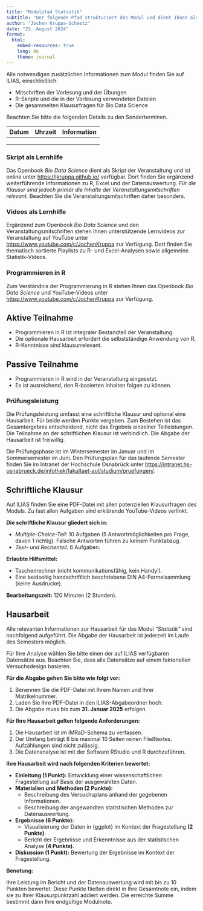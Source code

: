```yaml
---
title: "Modulpfad Statistik"
subtitle: "Der folgende Pfad strukturiert das Modul und dient Ihnen als Leitfaden zur besseren Orientierung."
author: "Jochen Kruppa-Scheetz"
date: "23. August 2024"
format:
  html:
    embed-resources: true
    lang: de
    theme: journal
---
```


Alle notwendigen zusätzlichen Informationen zum Modul finden Sie auf ILIAS, einschließlich:

-   Mitschriften der Vorlesung und der Übungen
-   R-Skripte und die in der Vorlesung verwendeten Dateien
-   Die gesammelten Klausurfragen für Bio Data Science

Beachten Sie bitte die folgenden Details zu den Sonderterminen.

| Datum | Uhrzeit | Information |
|------|------|------|
|      |      |      |
|      |      |      |
|      |      |      |


### Skript als Lernhilfe

Das Openbook *Bio Data Science* dient als Skript der Veranstaltung und ist online unter <https://jkruppa.github.io/> verfügbar. Dort finden Sie ergänzend weiterführende Informationen zu R, Excel und der Datenauswertung. *Für die Klausur sind jedoch primär die Inhalte der Veranstaltungsmitschriften relevant.* Beachten Sie die Veranstaltungsmitschriften daher besonders.

### Videos als Lernhilfe

Ergänzend zum Openbook *Bio Data Science* und den Veranstaltungsmitschriften stehen Ihnen unterstützende Lernvideos zur Veranstaltung auf YouTube unter <https://www.youtube.com/c/JochenKruppa> zur Verfügung. Dort finden Sie thematisch sortierte Playlists zu R- und Excel-Analysen sowie allgemeine Statistik-Videos.

### Programmieren in R

Zum Verständnis der Programmierung in R stehen Ihnen das Openbook *Bio Data Science* und YouTube-Videos unter <https://www.youtube.com/c/JochenKruppa> zur Verfügung.

::: {.callout-note icon="false"}
## Aktive Teilnahme

- Programmieren in R ist integraler Bestandteil der Veranstaltung.
- Die optionale Hausarbeit erfordert die selbstständige Anwendung von R.
- R-Kenntnisse sind klausurrelevant.
:::

::: {.callout-note icon="false"}
## Passive Teilnahme

- Programmieren in R wird in der Veranstaltung eingesetzt.
- Es ist ausreichend, den R-basierten Inhalten folgen zu können.
:::

### Prüfungsleistung

Die Prüfungsleistung umfasst eine schriftliche Klausur und optional eine Hausarbeit. Für beide werden Punkte vergeben. Zum Bestehen ist das Gesamtergebnis entscheidend, nicht das Ergebnis einzelner Teilleistungen. Die Teilnahme an der schriftlichen Klausur ist verbindlich. Die Abgabe der Hausarbeit ist freiwillig. 

Die Prüfungsphase ist im Wintersemester im Januar und im Sommersemester im Juni. Den Prüfungsplan für das laufende Semester finden Sie im Intranet der Hochschule Osnabrück unter <https://intranet.hs-osnabrueck.de/infothek/fakultaet-aul/studium/pruefungen/>. 

::: {.callout-note icon="false"}
## Schriftliche Klausur

Auf ILIAS finden Sie eine PDF-Datei mit allen potenziellen Klausurfragen des Moduls. Zu fast allen Aufgaben sind erklärende YouTube-Videos verlinkt. 

**Die schriftliche Klausur gliedert sich in:**

-   *Multiple-Choice-Teil:* 10 Aufgaben (5 Antwortmöglichkeiten pro Frage, davon 1 richtig). Falsche Antworten führen zu keinem Punktabzug.
-   *Text- und Rechenteil:* 6 Aufgaben. 

**Erlaubte Hilfsmittel:**

-   Taschenrechner (nicht kommunikationsfähig, kein Handy!).
-   Eine beidseitig handschriftlich beschriebene DIN A4-Formelsammlung (keine Ausdrucke).

**Bearbeitungszeit:** 120 Minuten (2 Stunden).

:::

::: {.callout-note icon="false"}
## Hausarbeit

Alle relevanten Informationen zur Hausarbeit für das Modul *"Statistik"* sind nachfolgend aufgeführt. Die Abgabe der Hausarbeit ist jederzeit im Laufe des Semesters möglich.

Für Ihre Analyse wählen Sie bitte einen der auf ILIAS verfügbaren Datensätze aus. Beachten Sie, dass alle Datensätze auf einem faktoriellen Versuchsdesign basieren.

**Für die Abgabe gehen Sie bitte wie folgt vor:**

1)  Benennen Sie die PDF-Datei mit Ihrem Namen und Ihrer Matrikelnummer.
2)  Laden Sie Ihre PDF-Datei in den ILIAS-Abgabeordner hoch.
3)  Die Abgabe muss bis zum **31. Januar 2025** erfolgen.

**Für Ihre Hausarbeit gelten folgende Anforderungen:**

1)  Die Hausarbeit ist im IMRaD-Schema zu verfassen.
2)  Der Umfang beträgt 8 bis maximal 10 Seiten reinen Fließtextes. Aufzählungen sind nicht zulässig.
3)  Die Datenanalyse ist mit der Software RStudio und R durchzuführen.

**Ihre Hausarbeit wird nach folgenden Kriterien bewertet:**

-   **Einleitung (1 Punkt):** Entwicklung einer wissenschaftlichen Fragestellung auf Basis der ausgewählten Daten.
-   **Materialien und Methoden (2 Punkte):**
    -   Beschreibung des Versuchsplans anhand der gegebenen Informationen.
    -   Beschreibung der angewandten statistischen Methoden zur Datenauswertung.
-   **Ergebnisse (6 Punkte):**
    -   Visualisierung der Daten in {ggplot} im Kontext der Fragestellung **(2 Punkte)**.
    -   Bericht der Ergebnisse und Erkenntnisse aus der statistischen Analyse **(4 Punkte)**.
-   **Diskussion (1 Punkt):** Bewertung der Ergebnisse im Kontext der Fragestellung.

**Benotung:**

Ihre Leistung im Bericht und der Datenauswertung wird mit bis zu 10 Punkten bewertet. Diese Punkte fließen direkt in Ihre Gesamtnote ein, indem sie zu Ihrer Klausurpunktzahl addiert werden. Die erreichte Summe bestimmt dann Ihre endgültige Modulnote.
:::


